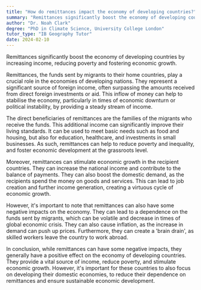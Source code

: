 ```yaml
---
title: "How do remittances impact the economy of developing countries?"
summary: "Remittances significantly boost the economy of developing countries by increasing income, reducing poverty and fostering economic growth."
author: "Dr. Noah Clark"
degree: "PhD in Climate Science, University College London"
tutor_type: "IB Geography Tutor"
date: 2024-02-10
---
```


Remittances significantly boost the economy of developing countries by increasing income, reducing poverty and fostering economic growth.

Remittances, the funds sent by migrants to their home countries, play a crucial role in the economies of developing nations. They represent a significant source of foreign income, often surpassing the amounts received from direct foreign investments or aid. This inflow of money can help to stabilise the economy, particularly in times of economic downturn or political instability, by providing a steady stream of income.

The direct beneficiaries of remittances are the families of the migrants who receive the funds. This additional income can significantly improve their living standards. It can be used to meet basic needs such as food and housing, but also for education, healthcare, and investments in small businesses. As such, remittances can help to reduce poverty and inequality, and foster economic development at the grassroots level.

Moreover, remittances can stimulate economic growth in the recipient countries. They can increase the national income and contribute to the balance of payments. They can also boost the domestic demand, as the recipients spend the money on goods and services. This can lead to job creation and further income generation, creating a virtuous cycle of economic growth.

However, it's important to note that remittances can also have some negative impacts on the economy. They can lead to a dependence on the funds sent by migrants, which can be volatile and decrease in times of global economic crisis. They can also cause inflation, as the increase in demand can push up prices. Furthermore, they can create a 'brain drain', as skilled workers leave the country to work abroad.

In conclusion, while remittances can have some negative impacts, they generally have a positive effect on the economy of developing countries. They provide a vital source of income, reduce poverty, and stimulate economic growth. However, it's important for these countries to also focus on developing their domestic economies, to reduce their dependence on remittances and ensure sustainable economic development.
    